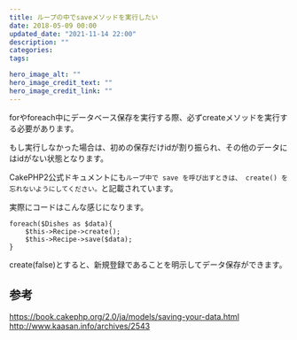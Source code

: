 ```yaml
---
title: ループの中でsaveメソッドを実行したい
date: 2018-05-09 00:00
updated_date: "2021-11-14 22:00"
description: ""
categories:
tags:

hero_image_alt: ""
hero_image_credit_text: ""
hero_image_credit_link: ""
---
```

forやforeach中にデータベース保存を実行する際、必ずcreateメソッドを実行する必要があります。

もし実行しなかった場合は、初めの保存だけidが割り振られ、その他のデータにはidがない状態となります。

CakePHP2公式ドキュメントにも`ループ中で save を呼び出すときは、 create() を忘れないようにしてください。`と記載されています。

実際にコードはこんな感じになります。

```
foreach($Dishes as $data){
    $this->Recipe->create();
    $this->Recipe->save($data);
}
```

create(false)とすると、新規登録であることを明示してデータ保存ができます。

## 参考
https://book.cakephp.org/2.0/ja/models/saving-your-data.html
http://www.kaasan.info/archives/2543